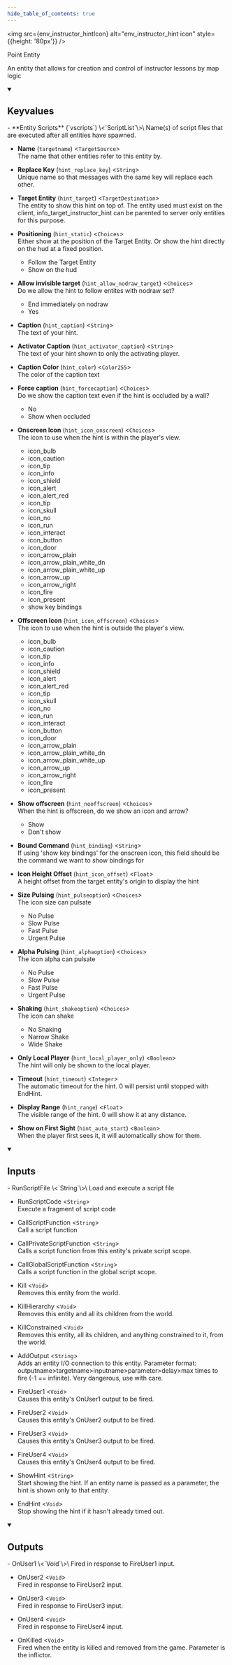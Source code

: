 ```yaml
---
hide_table_of_contents: true
---
```


<!---
!!!!!!
THIS PAGE IS AUTOGENERATED FROM GAME FGD DEFINITIONS!
DO NOT EDIT MANUALLY!
!!!!!!

In order to make edits, you can make an annotation file in /fgd_dump_overrides
-->



<img src={env_instructor_hintIcon} alt="env_instructor_hint icon" style={{height: '80px'}} />

Point Entity

An entity that allows for creation and control of instructor lessons by map logic

<details open>
<summary><h2>Keyvalues</h2></summary>
- **Entity Scripts** (`vscripts`) \<`ScriptList`\>\
Name(s) of script files that are executed after all entities have spawned.

- **Name** (`targetname`) \<`TargetSource`\>\
The name that other entities refer to this entity by.

- **Replace Key** (`hint_replace_key`) \<`String`\>\
Unique name so that messages with the same key will replace each other.

- **Target Entity** (`hint_target`) \<`TargetDestination`\>\
The entity to show this hint on top of. The entity used must exist on the client, info_target_instructor_hint can be parented to server only entities for this purpose.

- **Positioning** (`hint_static`) \<`Choices`\>\
Either show at the position of the Target Entity. Or show the hint directly on the hud at a fixed position.
  - Follow the Target Entity
  - Show on the hud


- **Allow invisible target** (`hint_allow_nodraw_target`) \<`Choices`\>\
Do we allow the hint to follow entites with nodraw set?
  - End immediately on nodraw
  - Yes


- **Caption** (`hint_caption`) \<`String`\>\
The text of your hint.

- **Activator Caption** (`hint_activator_caption`) \<`String`\>\
The text of your hint shown to only the activating player.

- **Caption Color** (`hint_color`) \<`Color255`\>\
The color of the caption text

- **Force caption** (`hint_forcecaption`) \<`Choices`\>\
Do we show the caption text even if the hint is occluded by a wall?
  - No
  - Show when occluded


- **Onscreen Icon** (`hint_icon_onscreen`) \<`Choices`\>\
The icon to use when the hint is within the player's view.
  - icon_bulb
  - icon_caution
  - icon_tip
  - icon_info
  - icon_shield
  - icon_alert
  - icon_alert_red
  - icon_tip
  - icon_skull
  - icon_no
  - icon_run
  - icon_interact
  - icon_button
  - icon_door
  - icon_arrow_plain
  - icon_arrow_plain_white_dn
  - icon_arrow_plain_white_up
  - icon_arrow_up
  - icon_arrow_right
  - icon_fire
  - icon_present
  - show key bindings


- **Offscreen Icon** (`hint_icon_offscreen`) \<`Choices`\>\
The icon to use when the hint is outside the player's view.
  - icon_bulb
  - icon_caution
  - icon_tip
  - icon_info
  - icon_shield
  - icon_alert
  - icon_alert_red
  - icon_tip
  - icon_skull
  - icon_no
  - icon_run
  - icon_interact
  - icon_button
  - icon_door
  - icon_arrow_plain
  - icon_arrow_plain_white_dn
  - icon_arrow_plain_white_up
  - icon_arrow_up
  - icon_arrow_right
  - icon_fire
  - icon_present


- **Show offscreen** (`hint_nooffscreen`) \<`Choices`\>\
When the hint is offscreen, do we show an icon and arrow?
  - Show
  - Don't show


- **Bound Command** (`hint_binding`) \<`String`\>\
If using 'show key bindings' for the onscreen icon, this field should be the command we want to show bindings for

- **Icon Height Offset** (`hint_icon_offset`) \<`Float`\>\
A height offset from the target entity's origin to display the hint

- **Size Pulsing** (`hint_pulseoption`) \<`Choices`\>\
The icon size can pulsate
  - No Pulse
  - Slow Pulse
  - Fast Pulse
  - Urgent Pulse


- **Alpha Pulsing** (`hint_alphaoption`) \<`Choices`\>\
The icon alpha can pulsate
  - No Pulse
  - Slow Pulse
  - Fast Pulse
  - Urgent Pulse


- **Shaking** (`hint_shakeoption`) \<`Choices`\>\
The icon can shake
  - No Shaking
  - Narrow Shake
  - Wide Shake


- **Only Local Player** (`hint_local_player_only`) \<`Boolean`\>\
The hint will only be shown to the local player.

- **Timeout** (`hint_timeout`) \<`Integer`\>\
The automatic timeout for the hint. 0 will persist until stopped with EndHint.

- **Display Range** (`hint_range`) \<`Float`\>\
The visible range of the hint. 0 will show it at any distance.

- **Show on First Sight** (`hint_auto_start`) \<`Boolean`\>\
When the player first sees it, it will automatically show for them.


 </details>
<details open>
<summary><h2>Inputs</h2></summary>
- RunScriptFile \<`String`\>\
Load and execute a script file

- RunScriptCode \<`String`\>\
Execute a fragment of script code

- CallScriptFunction \<`String`\>\
Call a script function

- CallPrivateScriptFunction \<`String`\>\
Calls a script function from this entity's private script scope.

- CallGlobalScriptFunction \<`String`\>\
Calls a script function in the global script scope.

- Kill \<`Void`\>\
Removes this entity from the world.

- KillHierarchy \<`Void`\>\
Removes this entity and all its children from the world.

- KillConstrained \<`Void`\>\
Removes this entity, all its children, and anything constrained to it, from the world.

- AddOutput \<`String`\>\
Adds an entity I/O connection to this entity. Parameter format: outputname&gt;targetname>inputname&gt;parameter&gt;delay&gt;max times to fire (-1 == infinite). Very dangerous, use with care.

- FireUser1 \<`Void`\>\
Causes this entity's OnUser1 output to be fired.

- FireUser2 \<`Void`\>\
Causes this entity's OnUser2 output to be fired.

- FireUser3 \<`Void`\>\
Causes this entity's OnUser3 output to be fired.

- FireUser4 \<`Void`\>\
Causes this entity's OnUser4 output to be fired.

- ShowHint \<`String`\>\
Start showing the hint. If an entity name is passed as a parameter, the hint is shown only to that entity.

- EndHint \<`Void`\>\
Stop showing the hint if it hasn't already timed out.


 </details>
<details open>
<summary><h2>Outputs</h2></summary>
- OnUser1 \<`Void`\>\
Fired in response to FireUser1 input.

- OnUser2 \<`Void`\>\
Fired in response to FireUser2 input.

- OnUser3 \<`Void`\>\
Fired in response to FireUser3 input.

- OnUser4 \<`Void`\>\
Fired in response to FireUser4 input.

- OnKilled \<`Void`\>\
Fired when the entity is killed and removed from the game. Parameter is the inflictor.


 </details>